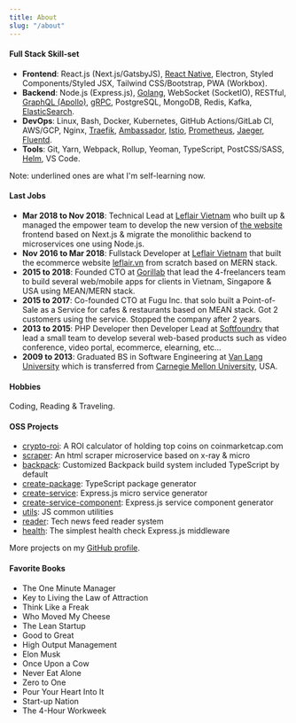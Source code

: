 ---
title: About
slug: "/about"
---

#### Full Stack Skill-set

- **Frontend**: React.js (Next.js/GatsbyJS), <u>React Native</u>, Electron, Styled Components/Styled JSX, Tailwind CSS/Bootstrap, PWA (Workbox).
- **Backend**: Node.js (Express.js), <u>Golang</u>, WebSocket (SocketIO), RESTful, <u>GraphQL (Apollo)</u>, <u>gRPC</u>, PostgreSQL, MongoDB, Redis, Kafka, <u>ElasticSearch</u>.
- **DevOps**: Linux, Bash, Docker, Kubernetes, GitHub Actions/GitLab CI, AWS/GCP, Nginx, <u>Traefik</u>, <u>Ambassador</u>, <u>Istio</u>, <u>Prometheus</u>, <u>Jaeger</u>, <u>Fluentd</u>.
- **Tools**: Git, Yarn, Webpack, Rollup, Yeoman, TypeScript, PostCSS/SASS, <u>Helm</u>, VS Code.

Note: underlined ones are what I'm self-learning now.

#### Last Jobs

- **Mar 2018 to Nov 2018**: Technical Lead at [Leflair Vietnam](https://leflair.vn) who built up & managed the empower team to develop the new version of [the website](https://leflair.vn) frontend based on Next.js & migrate the monolithic backend to microservices one using Node.js.
- **Nov 2016 to Mar 2018**: Fullstack Developer at [Leflair Vietnam](https://leflair.vn) that built the ecommerce website [leflair.vn](https://leflair.vn) from scratch based on MERN stack.
- **2015 to 2018**: Founded CTO at [Gorillab](https://github.com/gorillab) that lead the 4-freelancers team to build several web/mobile apps for clients in Vietnam, Singapore & USA using MEAN/MERN stack.
- **2015 to 2017**: Co-founded CTO at Fugu Inc. that solo built a Point-of-Sale as a Service for cafes & restaurants based on MEAN stack. Got 2 customers using the service. Stopped the company after 2 years.
- **2013 to 2015**: PHP Developer then Developer Lead at [Softfoundry](http://www.softfoundry.com) that lead a small team to develop several web-based products such as video conference, video portal, ecommerce, elearning, etc...
- **2009 to 2013**: Graduated BS in Software Engineering at [Van Lang University](http://www.vanlanguni.edu.vn/) which is transferred from [Carnegie Mellon University](https://cmu.edu), USA.

#### Hobbies

Coding, Reading & Traveling.

#### OSS Projects

- [crypto-roi](https://github.com/phatpham9/crypto-roi): A ROI calculator of holding top coins on coinmarketcap.com
- [scraper](https://github.com/phatpham9/scraper): An html scraper microservice based on x-ray & micro
- [backpack](https://github.com/boringcodes/backpack): Customized Backpack build system included TypeScript by default
- [create-package](boringcodes/create-package): TypeScript package generator
- [create-service](https://github.com/boringcodes/create-service): Express.js micro service generator
- [create-service-component](https://github.com/boringcodes/create-service-component): Express.js service component generator
- [utils](https://github.com/boringcodes/utils): JS common utilities
- [reader](https://github.com/gorillab/reader): Tech news feed reader system
- [health](https://github.com/gorillab/health): The simplest health check Express.js middleware

More projects on my [GitHub profile](https://github.com/phatpham9).

#### Favorite Books

- The One Minute Manager
- Key to Living the Law of Attraction
- Think Like a Freak
- Who Moved My Cheese
- The Lean Startup
- Good to Great
- High Output Management
- Elon Musk
- Once Upon a Cow
- Never Eat Alone
- Zero to One
- Pour Your Heart Into It
- Start-up Nation
- The 4-Hour Workweek
